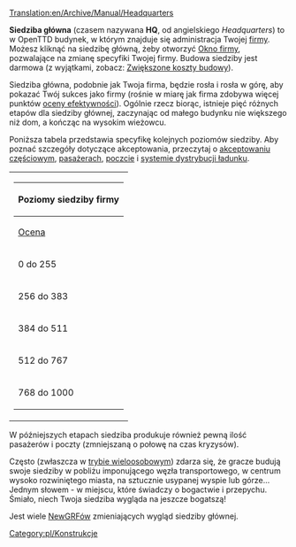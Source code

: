 [[Translation:en/Archive/Manual/Headquarters]]

'''Siedziba główna''' (czasem nazywana '''HQ''', od angielskiego ''Headquarters'') to w OpenTTD budynek, w którym znajduje się administracja Twojej [[pl/Manual/Firma transportowa|firmy]]. Możesz kliknąć na siedzibę główną, żeby otworzyć [[pl/Manual/Firma transportowa|Okno firmy]], pozwalające na zmianę specyfiki Twojej firmy. Budowa siedziby jest darmowa (z wyjątkami, zobacz: [[pl/Zwiększone koszty budowy|Zwiększone koszty budowy]]). 

Siedziba główna, podobnie jak Twoja firma, będzie rosła i rosła w górę, aby pokazać Twój sukces jako firmy (rośnie w miarę jak firma zdobywa więcej punktów [[pl/Manual/Szczegółowa tabela efektywności|oceny efektywności]]). Ogólnie rzecz biorąc, istnieje pięć różnych etapów dla siedziby głównej, zaczynając od małego budynku nie większego niż dom, a kończąc na wysokim wieżowcu. 

Poniższa tabela przedstawia specyfikę kolejnych poziomów siedziby. Aby poznać szczegóły dotyczące akceptowania, przeczytaj o [[pl/Domy|akceptowaniu częściowym]], [[pl/Manual/Base Set/Cargos/Pasażerowie|pasażerach]], [[pl/Manual/Base Set/Cargos/Poczta|poczcie]] i [[pl/Manual/Dystrybucja ładunku|systemie dystrybucji ładunku]].

<table>
<tr valign="top"><td style="background:none; border:0px">
{| {{en/Wikitable}}
|- style="background:#efefef"
!colspan="4"|Poziomy siedziby firmy
|- style="background:#efefef"
![[pl/Manual/Mechanika gry|Ocena]]!!Tytuł!!Wygląd!!Akceptuje
|-
|0 do 255||Inżynier<br>Administrator ruchu||[[File:en/HQ1.png|221px]]||4/8 Pasażerów <br> 4/8 Poczty
|-
|256 do 383||Koordynator transportu||[[File:en/HQ2.png|221px]]||'''8/8 Pasażerów''' <br> 4/8 Poczty
|-
|384 do 511||Nadzorca dróg||[[File:en/HQ3.png|221px]]||'''12/8 Pasażerów''' <br> 4/8 Poczty
|-
|512 do 767||Dyrektor<br>Dyrektor wykonawczy|| [[File:en/HQ4.png|221px]]||'''16/8 Pasażerów''' <br> '''8/8 Poczty'''
|-
|768 do 1000||Przewodniczący <br> Prezes <br> Tycoon||[[File:en/HQ5.png|221px]]||'''20/8 Pasażerów'''  <br> '''8/8 Poczty'''
|}
</td></tr></table>

{{en/-}}

W późniejszych etapach siedziba produkuje również pewną ilość pasażerów i poczty (zmniejszaną o połowę na czas kryzysów).

Często (zwłaszcza w [[pl/Manual/Gra wieloosobowa|trybie wieloosobowym]]) zdarza się, że gracze budują swoje siedziby w pobliżu imponującego węzła transportowego, w centrum wysoko rozwiniętego miasta, na sztucznie usypanej wyspie lub górze... Jednym słowem - w miejscu, które świadczy o bogactwie i przepychu. Śmiało, niech Twoja siedziba wygląda na jeszcze bogatszą! {{en/smile}}

Jest wiele [[pl/Manual/NewGRF|NewGRFów]] zmieniających wygląd siedziby głównej.

[[Category:pl/Konstrukcje]]